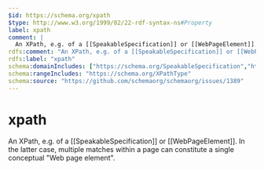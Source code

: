 ```yaml
---
$id: https://schema.org/xpath
$type: http://www.w3.org/1999/02/22-rdf-syntax-ns#Property
label: xpath
comment: |
  An XPath, e.g. of a [[SpeakableSpecification]] or [[WebPageElement]]. In the latter case, multiple matches within a page can constitute a single conceptual "Web page element".
rdfs:comment: "An XPath, e.g. of a [[SpeakableSpecification]] or [[WebPageElement]]. In the latter case, multiple matches within a page can constitute a single conceptual \"Web page element\"."
rdfs:label: "xpath"
schema:domainIncludes: ["https://schema.org/SpeakableSpecification","https://schema.org/WebPageElement"]
schema:rangeIncludes: "https://schema.org/XPathType"
schema:source: "https://github.com/schemaorg/schemaorg/issues/1389"
---
```


# xpath

An XPath, e.g. of a [[SpeakableSpecification]] or [[WebPageElement]]. In the latter case, multiple matches within a page can constitute a single conceptual "Web page element".

